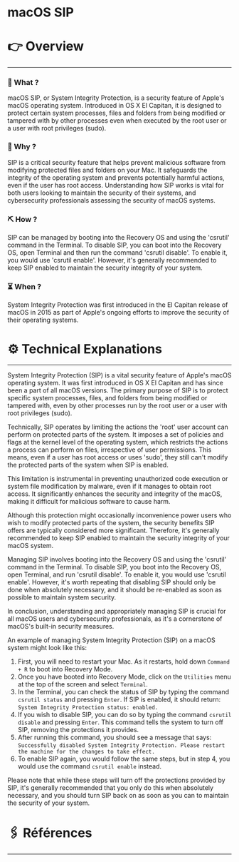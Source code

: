 # macOS SIP


# 👉 Overview

---

### 👀 What ?

macOS SIP, or System Integrity Protection, is a security feature of Apple's macOS operating system. Introduced in OS X El Capitan, it is designed to protect certain system processes, files and folders from being modified or tampered with by other processes even when executed by the root user or a user with root privileges (sudo).


### 🧐 Why ?

SIP is a critical security feature that helps prevent malicious software from modifying protected files and folders on your Mac. It safeguards the integrity of the operating system and prevents potentially harmful actions, even if the user has root access. Understanding how SIP works is vital for both users looking to maintain the security of their systems, and cybersecurity professionals assessing the security of macOS systems.


### ⛏️ How ?

SIP can be managed by booting into the Recovery OS and using the 'csrutil' command in the Terminal. To disable SIP, you can boot into the Recovery OS, open Terminal and then run the command 'csrutil disable'. To enable it, you would use 'csrutil enable'. However, it's generally recommended to keep SIP enabled to maintain the security integrity of your system.


### ⏳ When ?

System Integrity Protection was first introduced in the El Capitan release of macOS in 2015 as part of Apple's ongoing efforts to improve the security of their operating systems.


# ⚙️ Technical Explanations

---

System Integrity Protection (SIP) is a vital security feature of Apple's macOS operating system. It was first introduced in OS X El Capitan and has since been a part of all macOS versions. The primary purpose of SIP is to protect specific system processes, files, and folders from being modified or tampered with, even by other processes run by the root user or a user with root privileges (sudo).

Technically, SIP operates by limiting the actions the 'root' user account can perform on protected parts of the system. It imposes a set of policies and flags at the kernel level of the operating system, which restricts the actions a process can perform on files, irrespective of user permissions. This means, even if a user has root access or uses 'sudo', they still can't modify the protected parts of the system when SIP is enabled.

This limitation is instrumental in preventing unauthorized code execution or system file modification by malware, even if it manages to obtain root access. It significantly enhances the security and integrity of the macOS, making it difficult for malicious software to cause harm.

Although this protection might occasionally inconvenience power users who wish to modify protected parts of the system, the security benefits SIP offers are typically considered more significant. Therefore, it's generally recommended to keep SIP enabled to maintain the security integrity of your macOS system.

Managing SIP involves booting into the Recovery OS and using the 'csrutil' command in the Terminal. To disable SIP, you boot into the Recovery OS, open Terminal, and run 'csrutil disable'. To enable it, you would use 'csrutil enable'. However, it's worth repeating that disabling SIP should only be done when absolutely necessary, and it should be re-enabled as soon as possible to maintain system security.

In conclusion, understanding and appropriately managing SIP is crucial for all macOS users and cybersecurity professionals, as it's a cornerstone of macOS's built-in security measures.

An example of managing System Integrity Protection (SIP) on a macOS system might look like this:

1. First, you will need to restart your Mac. As it restarts, hold down `Command + R` to boot into Recovery Mode.
2. Once you have booted into Recovery Mode, click on the `Utilities` menu at the top of the screen and select `Terminal`.
3. In the Terminal, you can check the status of SIP by typing the command `csrutil status` and pressing `Enter`. If SIP is enabled, it should return: `System Integrity Protection status: enabled.`
4. If you wish to disable SIP, you can do so by typing the command `csrutil disable` and pressing `Enter`. This command tells the system to turn off SIP, removing the protections it provides.
5. After running this command, you should see a message that says: `Successfully disabled System Integrity Protection. Please restart the machine for the changes to take effect.`
6. To enable SIP again, you would follow the same steps, but in step 4, you would use the command `csrutil enable` instead.

Please note that while these steps will turn off the protections provided by SIP, it's generally recommended that you only do this when absolutely necessary, and you should turn SIP back on as soon as you can to maintain the security of your system.

# 🖇️ Références

---